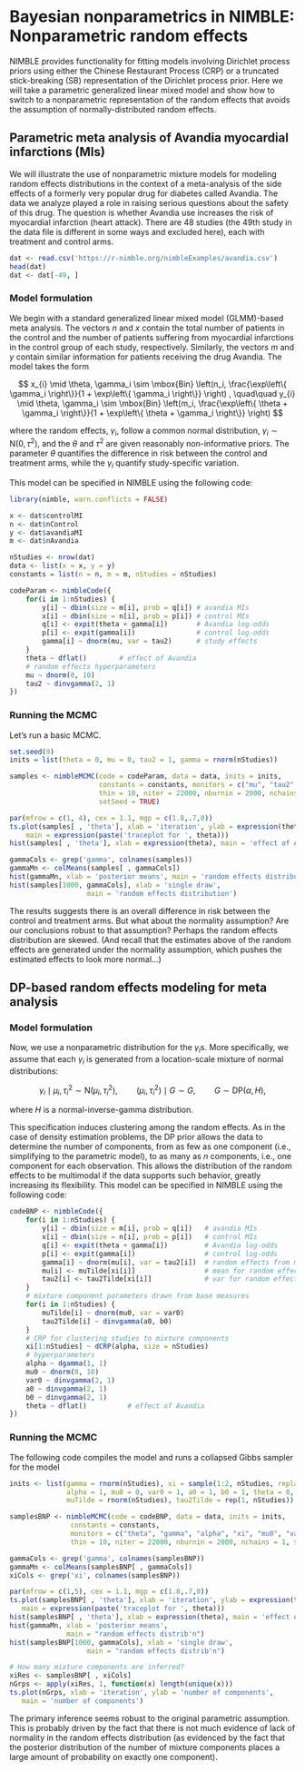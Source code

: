 <h1> Bayesian nonparametrics in NIMBLE: Nonparametric random effects </h1>

<p> NIMBLE provides functionality for fitting models involving Dirichlet process priors using either the Chinese Restaurant Process (CRP) or a truncated stick-breaking (SB) representation of the Dirichlet process prior. Here we will take a parametric generalized linear mixed model and show how to switch to a nonparametric representation of the random effects that avoids the assumption of normally-distributed random effects.</p>

<h2> Parametric meta analysis of Avandia myocardial infarctions (MIs)</h2>

<p>We will illustrate the use of nonparametric mixture models for modeling random effects distributions in the context of a meta-analysis of the side effects of a formerly very popular drug for diabetes called Avandia. The data we analyze played a role in raising serious questions about the safety of this drug.  The question is whether Avandia use increases the risk of myocardial infarction (heart attack). There are 48 studies (the 49th study in the data file is different in some ways and excluded here), each with treatment and control arms.</p>

```r
dat <- read.csv('https://r-nimble.org/nimbleExamples/avandia.csv')
head(dat)
dat <- dat[-49, ]
```

<h3> Model formulation</h3>

<p>We begin with a standard generalized linear mixed model (GLMM)-based meta analysis. The vectors $n$ and $x$ contain the total number of patients in the control and the number of patients suffering from myocardial infarctions in the control group of each study, respectively.  Similarly, the vectors $m$ and $y$ contain similar information for patients receiving the drug Avandia.  The model takes the form</p>

$$
x_{i} \mid \theta, \gamma_i \sim \mbox{Bin} \left(n_i,   \frac{\exp\left\{ \gamma_i  \right\}}{1 + \exp\left\{ \gamma_i  \right\}} \right) , \quad\quad y_{i} \mid \theta, \gamma_i \sim \mbox{Bin} \left(m_i,   \frac{\exp\left\{ \theta + \gamma_i  \right\}}{1 + \exp\left\{ \theta + \gamma_i  \right\}} \right) 
$$

where the random effects, $\gamma_i$, follow a common normal distribution, $\gamma_i \sim \mbox{N}(0, \tau^2)$, and the $\theta$ and $\tau^2$ are given reasonably non-informative priors.  The parameter $\theta$ quantifies the difference in risk between the control and treatment arms, while the $\gamma_i$ quantify study-specific variation.</p>

<p>This model can be specified in NIMBLE using the following code:</p>

```r
library(nimble, warn.conflicts = FALSE)

x <- dat$controlMI
n <- dat$nControl
y <- dat$avandiaMI
m <- dat$nAvandia

nStudies <- nrow(dat)
data <- list(x = x, y = y)
constants = list(n = n, m = m, nStudies = nStudies)

codeParam <- nimbleCode({
    for(i in 1:nStudies) {
        y[i] ~ dbin(size = m[i], prob = q[i]) # avandia MIs
        x[i] ~ dbin(size = n[i], prob = p[i]) # control MIs
        q[i] <- expit(theta + gamma[i])       # Avandia log-odds
        p[i] <- expit(gamma[i])               # control log-odds
        gamma[i] ~ dnorm(mu, var = tau2)      # study effects
    }
    theta ~ dflat()        # effect of Avandia
    # random effects hyperparameters
    mu ~ dnorm(0, 10)
    tau2 ~ dinvgamma(2, 1)
})
```


<h3> Running the MCMC</h3>

<p>Let's run a basic MCMC.</p>

```r
set.seed(9)
inits = list(theta = 0, mu = 0, tau2 = 1, gamma = rnorm(nStudies))

samples <- nimbleMCMC(code = codeParam, data = data, inits = inits,
                      constants = constants, monitors = c("mu", "tau2", "theta", "gamma"),
                      thin = 10, niter = 22000, nburnin = 2000, nchains = 1, 
                      setSeed = TRUE)

par(mfrow = c(1, 4), cex = 1.1, mgp = c(1.8,.7,0))
ts.plot(samples[ , 'theta'], xlab = 'iteration', ylab = expression(theta),
    main = expression(paste('traceplot for ', theta)))
hist(samples[ , 'theta'], xlab = expression(theta), main = 'effect of Avandia')

gammaCols <- grep('gamma', colnames(samples))
gammaMn <- colMeans(samples[ , gammaCols])
hist(gammaMn, xlab = 'posterior means', main = 'random effects distribution')
hist(samples[1000, gammaCols], xlab = 'single draw',
                   main = 'random effects distribution')
```

<p>The results suggests there is an overall difference in risk between the control and treatment arms.  But what about the normality assumption? Are our conclusions robust to that assumption? Perhaps the random effects distribution are skewed. (And recall that the estimates above of the random effects are generated under the normality assumption, which pushes the estimated effects to look more normal...)</p>


<h2> DP-based random effects modeling for meta analysis</h2>

<h3> Model formulation</h3>

<p>Now, we use a nonparametric distribution for the $\gamma_i$s.  More specifically, we assume that each $\gamma_i$ is generated from a location-scale mixture of normal distributions:
  
$$
\gamma_i \mid \mu_i, \tau_i^2 \sim \mbox{N}(\mu_i, \tau_i^2),   \quad\quad  (\mu_i, \tau_i^2) \mid G \sim G,   \quad\quad     G \sim \mbox{DP}(\alpha, H),
$$
  
where $H$ is a normal-inverse-gamma distribution.</p>

<p>This specification induces clustering among the random effects.  As in the case of density estimation problems, the DP prior allows the data to determine the number of components, from as few as one component (i.e., simplifying to the parametric model), to as many as $n$ components, i.e., one component for each observation. This allows the distribution of the random effects to be multimodal if the data supports such behavior, greatly increasing its flexibility.  This model can be specified in NIMBLE using the following code:</p>

```r
codeBNP <- nimbleCode({
    for(i in 1:nStudies) {
        y[i] ~ dbin(size = m[i], prob = q[i])   # avandia MIs
        x[i] ~ dbin(size = n[i], prob = p[i])   # control MIs
        q[i] <- expit(theta + gamma[i])         # Avandia log-odds
        p[i] <- expit(gamma[i])                 # control log-odds
        gamma[i] ~ dnorm(mu[i], var = tau2[i])  # random effects from mixture dist.
        mu[i] <- muTilde[xi[i]]                 # mean for random effect from cluster xi[i]
        tau2[i] <- tau2Tilde[xi[i]]             # var for random effect from cluster xi[i]
    }
    # mixture component parameters drawn from base measures
    for(i in 1:nStudies) {
        muTilde[i] ~ dnorm(mu0, var = var0)
        tau2Tilde[i] ~ dinvgamma(a0, b0)
    }
    # CRP for clustering studies to mixture components
    xi[1:nStudies] ~ dCRP(alpha, size = nStudies)
    # hyperparameters
    alpha ~ dgamma(1, 1)      
    mu0 ~ dnorm(0, 10)
    var0 ~ dinvgamma(2, 1)
    a0 ~ dinvgamma(2, 1)
    b0 ~ dinvgamma(2, 1)
    theta ~ dflat()          # effect of Avandia
})
```

<h3> Running the MCMC</h3>

<p>The following code compiles the model and runs a collapsed Gibbs sampler for the model</p>

```r
inits <- list(gamma = rnorm(nStudies), xi = sample(1:2, nStudies, replace = TRUE),
              alpha = 1, mu0 = 0, var0 = 1, a0 = 1, b0 = 1, theta = 0,
              muTilde = rnorm(nStudies), tau2Tilde = rep(1, nStudies))

samplesBNP <- nimbleMCMC(code = codeBNP, data = data, inits = inits,
               constants = constants,
               monitors = c("theta", "gamma", "alpha", "xi", "mu0", "var0", "a0", "b0"),
               thin = 10, niter = 22000, nburnin = 2000, nchains = 1, setSeed = TRUE)

gammaCols <- grep('gamma', colnames(samplesBNP))
gammaMn <- colMeans(samplesBNP[ , gammaCols])
xiCols <- grep('xi', colnames(samplesBNP))

par(mfrow = c(1,5), cex = 1.1, mgp = c(1.8,.7,0))
ts.plot(samplesBNP[ , 'theta'], xlab = 'iteration', ylab = expression(theta),
   main = expression(paste('traceplot for ', theta)))
hist(samplesBNP[ , 'theta'], xlab = expression(theta), main = 'effect of Avandia')
hist(gammaMn, xlab = 'posterior means',
              main = "random effects distrib'n")
hist(samplesBNP[1000, gammaCols], xlab = 'single draw',
                   main = "random effects distrib'n")

# How many mixture components are inferred?
xiRes <- samplesBNP[ , xiCols]
nGrps <- apply(xiRes, 1, function(x) length(unique(x)))
ts.plot(nGrps, xlab = 'iteration', ylab = 'number of components',
   main = 'number of components')
```

<p>The primary inference seems robust to the original parametric assumption. This is probably driven by the fact that there is not much evidence of lack of normality in the random effects distribution (as evidenced by the fact that the posterior distribution of the number of mixture components places a large amount of probability on exactly one component).</p>















